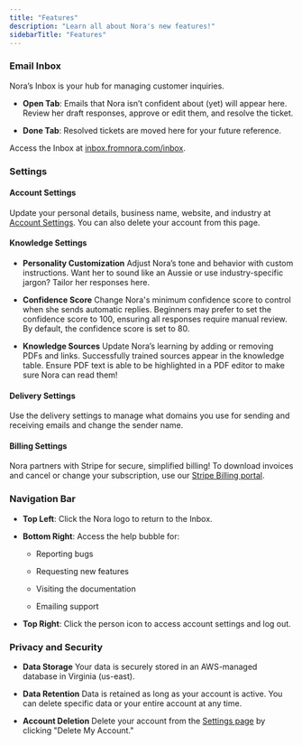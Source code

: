 ```yaml
---
title: "Features"
description: "Learn all about Nora's new features!"
sidebarTitle: "Features"
---
```


### **Email Inbox**

Nora’s Inbox is your hub for managing customer inquiries.

* **Open Tab**: Emails that Nora isn’t confident about (yet) will appear here. Review her draft responses, approve or edit them, and resolve the ticket.

* **Done Tab**: Resolved tickets are moved here for your future reference.

Access the Inbox at [inbox.fromnora.com/inbox](https://inbox.fromnora.com/inbox).

### **Settings**

#### **Account Settings**

Update your personal details, business name, website, and industry at [Account Settings](https://inbox.fromnora.com/settings?settingsPage=Account). You can also delete your account from this page.

#### **Knowledge Settings**

* **Personality Customization**
  Adjust Nora’s tone and behavior with custom instructions. Want her to sound like an Aussie or use industry-specific jargon? Tailor her responses here.

* **Confidence Score**
  Change Nora's minimum confidence score to control when she sends automatic replies. Beginners may prefer to set the confidence score to 100, ensuring all responses require manual review. By default, the confidence score is set to 80.

* **Knowledge Sources**
  Update Nora’s learning by adding or removing PDFs and links. Successfully trained sources appear in the knowledge table. Ensure PDF text is able to be highlighted in a PDF editor to make sure Nora can read them!

#### **Delivery Settings**

Use the delivery settings to manage what domains you use for sending and receiving emails and change the sender name.

#### **Billing Settings**

Nora partners with Stripe for secure, simplified billing! To download invoices and cancel or change your subscription, use our [Stripe Billing portal](https://inbox.fromnora.com/settings).

### **Navigation Bar**

* **Top Left**: Click the Nora logo to return to the Inbox.

* **Bottom Right**: Access the help bubble for:

  * Reporting bugs

  * Requesting new features

  * Visiting the documentation

  * Emailing support

* **Top Right**: Click the person icon to access account settings and log out.

### **Privacy and Security**

* **Data Storage**
  Your data is securely stored in an AWS-managed database in Virginia (us-east).

* **Data Retention**
  Data is retained as long as your account is active. You can delete specific data or your entire account at any time.

* **Account Deletion**
  Delete your account from the [Settings page](https://inbox.fromnora.com/settings) by clicking "Delete My Account."